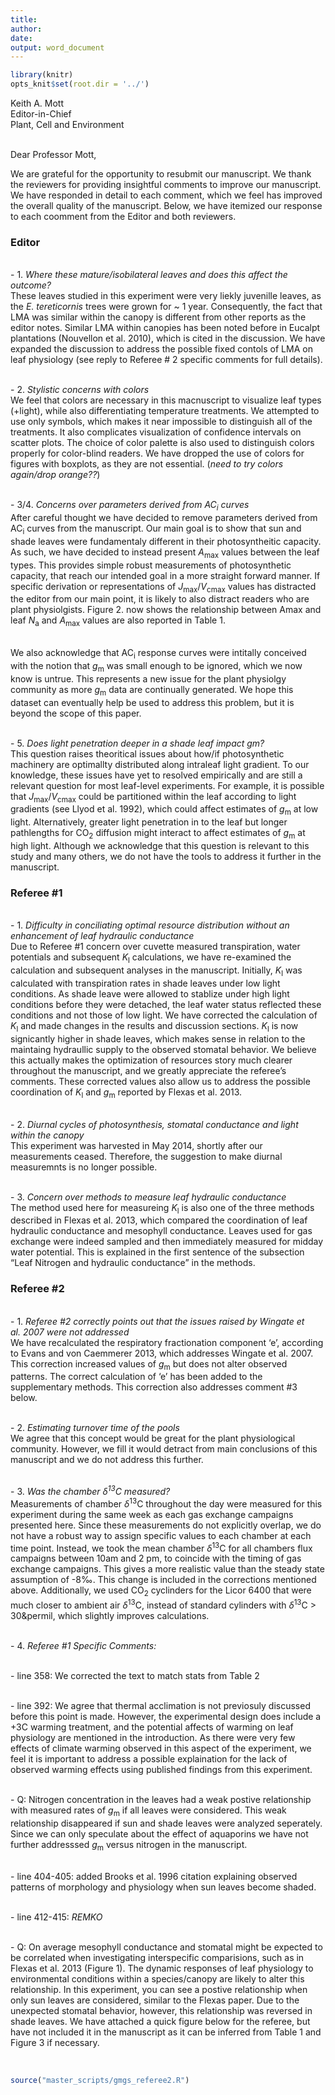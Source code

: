```yaml
---
title: 
author: 
date: 
output: word_document
---
```


```r
library(knitr)
opts_knit$set(root.dir = '../')
```

Keith A. Mott
\
Editor-in-Chief
\
Plant, Cell and Environment

\
Dear Professor Mott,

We are grateful for the opportunity to resubmit our manuscript. We thank the reviewers for providing insightful comments to improve our manuscript. We have responded in detail to each comment, which we feel has improved the overall quality of the manuscript.  Below, we have itemized our response to each coomment from the Editor and both reviewers.

### **Editor**

\
- 1. *Where these mature/isobilateral leaves and does this affect the outcome?*
\
These leaves studied in this experiment were very liekly juvenille leaves, as the *E. tereticornis* trees were grown for ~ 1 year. Consequently, the fact that LMA was similar within the canopy is different from other reports as the editor notes. Similar LMA within canopies has been noted before in Eucalpt plantations (Nouvellon et al. 2010), which is cited in the discussion. We have expanded the discussion to address the possible fixed contols of LMA on leaf physiology (see reply to Referee # 2 specific comments for full details).

\
- 2. *Stylistic concerns with colors* 
\
We feel that colors are necessary in this macnuscript to visualize leaf types (+light), while also differentiating temperature treatments. We attempted to use only symbols, which makes it near impossible to distinguish all of the treatments. It also complicates visualization of confidence intervals on scatter plots. The choice of color palette is also used to distinguish colors properly for color-blind readers. We have dropped the use of colors for figures with boxplots, as they are not essential. (*need to try colors again/drop orange??*)

\
- 3/4. *Concerns over parameters derived from AC~i~ curves* 
\
After careful thought we have decided to remove parameters derived from AC~i~ curves from the manuscript. Our main goal is to show that sun and shade leaves were fundamentaly different in their photosyntheitic capacity. As such, we have decided to instead present *A*~max~ values between the leaf types. This provides simple robust measurements of photosynthetic capacity, that reach our intended goal in a more straight forward manner. If specific derivation or representations of *J*~max~/*V*~cmax~ values has distracted the editor from our main point, it is likely to also distract readers who are plant physiolgists. Figure 2. now shows the relationship between Amax and leaf *N*~a~ and *A*~max~ values are also reported in Table 1.

\
We also acknowledge that AC~i~ response curves were intitally conceived with the notion that *g*~m~ was small enough to be ignored,     which we now know is untrue. This represents a new issue for the plant physiolgy community as more *g*~m~ data are continually  generated. We hope this dataset can eventually help be used to address this problem, but it is beyond the scope of this paper. 

\
- 5. *Does light penetration deeper in a shade leaf impact gm?* 
\
This question raises theoritical issues about how/if photosynthetic machinery are optimallty distributed along intraleaf light gradient. To our knowledge, these issues have yet to resolved empirically and are still a relevant question for most leaf-level experiments. For example, it is possible that *J*~max~/*V*~cmax~ could be partitioned within the leaf according to light gradients (see Llyod et al. 1992), which could affect estimates of *g*~m~ at low light.  Alternatively, greater light penetration in to the leaf but longer pathlengths for CO~2~ diffusion might interact to affect estimates of *g*~m~ at high light. Although we acknowledge that this question is relevant to this study and many others, we do not have the tools to address it further in the manuscript.

### **Referee #1**

\
- 1. *Difficulty in conciliating optimal resource distribution without an enhancement of leaf hydraulic conductance*
\
Due to Referee #1 concern over cuvette measured transpiration, water potentials and subsequent *K*~l~ calculations, we have re-examined the calculation and subsequent analyses in the manuscript. Initially, *K*~l~ was calculated with transpiration rates in shade leaves under low light conditions. As shade leave were allowed to stablize under high light conditions before they were detached, the leaf water status reflected these conditions and not those of low light. We have corrected the calculation of *K*~l~ and made changes in the results and discussion sections. *K*~l~ is now signicantly higher in shade leaves, which makes sense in relation to the maintaing hydraullic supply to the observed stomatal behavior. We believe this actually makes the optimization of resources story much clearer throughout the manuscript, and we greatly appreciate the referee's comments. These corrected values also allow us to address the possible coordination of *K*~l~ and *g*~m~ reported by Flexas et al. 2013.

\
- 2. *Diurnal cycles of photosynthesis, stomatal conductance and light within the canopy* 
\
This experiment was harvested in May 2014, shortly after our measurements ceased. Therefore, the suggestion to make diurnal measuremnts is no longer possible.

\
- 3. *Concern over methods to measure leaf hydraulic conductance*
\
The method used here for measureing *K*~l~ is also one of the three methods described in Flexas et al. 2013, which compared the coordination of leaf hydraulic conductance and mesophyll conductance. Leaves used for gas exchange were indeed sampled and then immediately measured for midday water potential. This is explained in the first sentence of the subsection "Leaf Nitrogen and hydraulic conductance" in the methods. 

### **Referee #2**

\
- 1. *Referee #2 correctly points out that the issues raised by Wingate et al. 2007 were not addressed*
\
We have recalculated the respiratory fractionation component 'e', according to Evans and von Caemmerer 2013, which addresses Wingate et al. 2007. This correction increased values of *g*~m~ but does not alter observed patterns. The correct calculation of 'e' has been added to the supplementary methods.  This correction also addresses comment #3 below.

\
- 2. *Estimating turnover time of the pools*
\
We agree that this concept would be great for the plant physiological community.  However, we fill it would detract from main conclusions of this manuscript and we do not address this further.

\
- 3. *Was the chamber $\delta$^13^C measured?*
\
Measurements of chamber $\delta$^13^C throughout the day were measured for this experiment during the same week as each gas exchange campaigns presented here. Since these measurements do not explicitly overlap, we do not have a robust way to assign specific values to each chamber at each time point. Instead, we took the mean chamber $\delta$^13^C for all chambers flux campaigns between 10am and 2 pm, to coincide with the timing of gas exchange campaigns. This gives a more realistic value than the steady state assumption of -8‰. This change is included in the corrections mentioned above. Additionally, we used CO~2~ cyclinders for the Licor 6400 that were much closer to ambient air $\delta$^13^C, instead of standard cylinders with  $\delta$^13^C > 30&permil, which slightly improves calculations.

\
- 4. *Referee #1 Specific Comments:*

\
- line 358: We corrected the text to match stats from Table 2

\
- line 392: We agree that thermal acclimation is not previosuly discussed before this point is made. However, the experimental design does include a +3C warming treatment, and the potential affects of warming on leaf physiology are mentioned in the introduction. As there were very few effects of climate warming observed in this aspect of the experiment, we feel it is important to address a possible explaination for the lack of observed warming effects using published findings from this experiment.

\
- Q: Nitrogen concentration in the leaves had a weak postive relationship with measured rates of *g*~m~ if all leaves were considered. This weak relationship disappeared if sun and shade leaves were analyzed seperately. Since we can only speculate about the effect of aquaporins we have not further addresssed *g*~m~ versus nitrogen in the manuscript.

\
- line 404-405: added Brooks et al. 1996 citation explaining observed patterns of morphology and physiology when sun leaves become shaded.

\
- line 412-415: *REMKO*

\
- Q: On average mesophyll conductance and stomatal might be expected to be correlated when investigating interspecific comparisions, such as in Flexas et al. 2013 (Figure 1). The dynamic responses of leaf physiology to environmental conditions within a species/canopy are likely to alter this relationship. In this experiment, you can see a postive relationship when only sun leaves are considered, similar to the Flexas paper. Due to the unexpected stomatal behavior, however, this relationship was reversed in shade leaves. We have attached a quick figure below for the referee, but have not included it in the manuscript as it can be inferred from Table 1 and Figure 3 if necessary.

\
```r
source("master_scripts/gmgs_referee2.R")
```  

